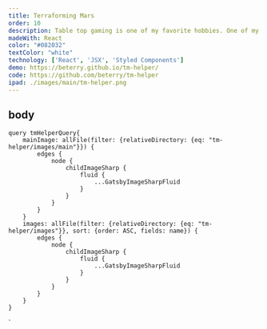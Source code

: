 ```yaml
---
title: Terraforming Mars
order: 10
description: Table top gaming is one of my favorite hobbies. One of my favorite games is Terraforming Mars, a strategy game which my friends and I play frequently. I designed this web application to aid gameplay by helping each player manage their resources.
madeWith: React
color: "#082032"
textColor: "white"
technology: ['React', 'JSX', 'Styled Components']
demo: https://beterry.github.io/tm-helper/
code: https://github.com/beterry/tm-helper
ipad: ./images/main/tm-helper.png
---
```



## body

    query tmHelperQuery{
        mainImage: allFile(filter: {relativeDirectory: {eq: "tm-helper/images/main"}}) {
            edges {
                node {
                    childImageSharp {
                        fluid {
                            ...GatsbyImageSharpFluid
                        }
                    }
                }
            }
        }
        images: allFile(filter: {relativeDirectory: {eq: "tm-helper/images"}}, sort: {order: ASC, fields: name}) {
            edges {
                node {
                    childImageSharp {
                        fluid {
                            ...GatsbyImageSharpFluid
                        }
                    }
                }
            }
        }
    }
`
